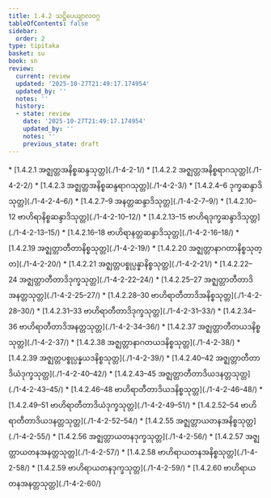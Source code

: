 ```yaml
---
title: 1.4.2 သဋ္ဌိပေယျာလဝဂ္ဂ
tableOfContents: false
sidebar:
  order: 2
type: tipitaka
basket: su
book: sn
review:
  current: review
  updated: '2025-10-27T21:49:17.174954'
  updated_by: ''
  notes: ''
  history:
  - state: review
    date: '2025-10-27T21:49:17.174954'
    updated_by: ''
    notes: ''
    previous_state: draft
---
```



<ReviewStatus review={frontmatter.review} showDetails={true} />

<HypothesisAnnotation frontmatter={frontmatter} />

<DynamicBreadcrumb />



<TableOfContents book="sn" section="1.4.2">
* [1.4.2.1 အဇ္ဈတ္တအနိစ္စဆန္ဒသုတ္တ](./1-4-2-1/)
* [1.4.2.2 အဇ္ဈတ္တအနိစ္စရာဂသုတ္တ](./1-4-2-2/)
* [1.4.2.3 အဇ္ဈတ္တအနိစ္စဆန္ဒရာဂသုတ္တ](./1-4-2-3/)
* [1.4.2.4–6 ဒုက္ခဆန္ဒာဒိသုတ္တ](./1-4-2-4–6/)
* [1.4.2.7–9 အနတ္တဆန္ဒာဒိသုတ္တ](./1-4-2-7–9/)
* [1.4.2.10–12 ဗာဟိရာနိစ္စဆန္ဒာဒိသုတ္တ](./1-4-2-10–12/)
* [1.4.2.13–15 ဗာဟိရဒုက္ခဆန္ဒာဒိသုတ္တ](./1-4-2-13–15/)
* [1.4.2.16–18 ဗာဟိရာနတ္တဆန္ဒာဒိသုတ္တ](./1-4-2-16–18/)
* [1.4.2.19 အဇ္ဈတ္တာတီတာနိစ္စသုတ္တ](./1-4-2-19/)
* [1.4.2.20 အဇ္ဈတ္တာနာဂတာနိစ္စသုတ္တ](./1-4-2-20/)
* [1.4.2.21 အဇ္ဈတ္တပစ္စုပ္ပန္နာနိစ္စသုတ္တ](./1-4-2-21/)
* [1.4.2.22–24 အဇ္ဈတ္တာတီတာဒိဒုက္ခသုတ္တ](./1-4-2-22–24/)
* [1.4.2.25–27 အဇ္ဈတ္တာတီတာဒိအနတ္တသုတ္တ](./1-4-2-25–27/)
* [1.4.2.28–30 ဗာဟိရာတီတာဒိအနိစ္စသုတ္တ](./1-4-2-28–30/)
* [1.4.2.31–33 ဗာဟိရာတီတာဒိဒုက္ခသုတ္တ](./1-4-2-31–33/)
* [1.4.2.34–36 ဗာဟိရာတီတာဒိအနတ္တသုတ္တ](./1-4-2-34–36/)
* [1.4.2.37 အဇ္ဈတ္တာတီတယဒနိစ္စသုတ္တ](./1-4-2-37/)
* [1.4.2.38 အဇ္ဈတ္တာနာဂတယဒနိစ္စသုတ္တ](./1-4-2-38/)
* [1.4.2.39 အဇ္ဈတ္တပစ္စုပ္ပန္နယဒနိစ္စသုတ္တ](./1-4-2-39/)
* [1.4.2.40–42 အဇ္ဈတ္တာတီတာဒိယံဒုက္ခသုတ္တ](./1-4-2-40–42/)
* [1.4.2.43–45 အဇ္ဈတ္တာတီတာဒိယဒနတ္တသုတ္တ](./1-4-2-43–45/)
* [1.4.2.46–48 ဗာဟိရာတီတာဒိယဒနိစ္စသုတ္တ](./1-4-2-46–48/)
* [1.4.2.49–51 ဗာဟိရာတီတာဒိယံဒုက္ခသုတ္တ](./1-4-2-49–51/)
* [1.4.2.52–54 ဗာဟိရာတီတာဒိယဒနတ္တသုတ္တ](./1-4-2-52–54/)
* [1.4.2.55 အဇ္ဈတ္တာယတနအနိစ္စသုတ္တ](./1-4-2-55/)
* [1.4.2.56 အဇ္ဈတ္တာယတနဒုက္ခသုတ္တ](./1-4-2-56/)
* [1.4.2.57 အဇ္ဈတ္တာယတနအနတ္တသုတ္တ](./1-4-2-57/)
* [1.4.2.58 ဗာဟိရာယတနအနိစ္စသုတ္တ](./1-4-2-58/)
* [1.4.2.59 ဗာဟိရာယတနဒုက္ခသုတ္တ](./1-4-2-59/)
* [1.4.2.60 ဗာဟိရာယတနအနတ္တသုတ္တ](./1-4-2-60/)
</TableOfContents>